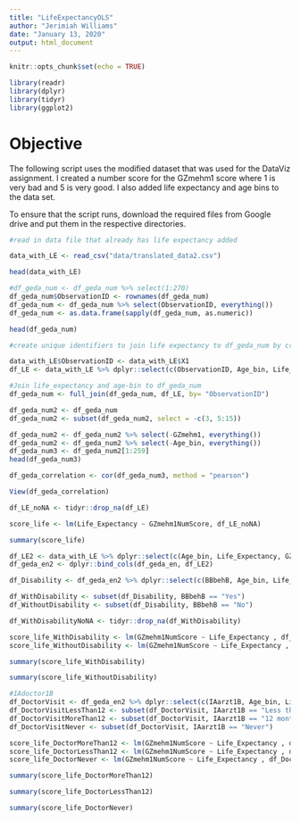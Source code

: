 ```yaml
---
title: "LifeExpectancyOLS"
author: "Jerimiah Williams"
date: "January 13, 2020"
output: html_document
---
```


```r
knitr::opts_chunk$set(echo = TRUE)
```

```r
library(readr)
library(dplyr)
library(tidyr)
library(ggplot2)
```

# Objective

The following script uses the modified dataset that was used for the DataViz assignment. I created a number score for the GZmehm1 score where 1 is very bad and 5 is very good. I also added life expectancy and age bins to the data set. 

To ensure that the script runs, download the required files from Google drive and put them in the respective directories. 

```r
#read in data file that already has life expectancy added

data_with_LE <- read_csv("data/translated_data2.csv")


```

```r
head(data_with_LE)
```

```r
#df_geda_num <- df_geda_num %>% select(1:270)
df_geda_num$ObservationID <- rownames(df_geda_num)
df_geda_num <- df_geda_num %>% select(ObservationID, everything())
df_geda_num <- as.data.frame(sapply(df_geda_num, as.numeric))

```

```r
head(df_geda_num)
```

```r
#create unique identifiers to join life expectancy to df_geda_num by creating observationID column and select only ObservationID, Life_Expectancy, and Age_bin and from data_with_LE

data_with_LE$ObservationID <- data_with_LE$X1
df_LE <- data_with_LE %>% dplyr::select(c(ObservationID, Age_bin, Life_Expectancy ))

#Join life_expectancy and age-bin to df_geda_num
df_geda_num <- full_join(df_geda_num, df_LE, by= "ObservationID")
```

```r
df_geda_num2 <- df_geda_num
df_geda_num2 <- subset(df_geda_num2, select = -c(3, 5:15))


```

```r
df_geda_num2 <- df_geda_num2 %>% select(-GZmehm1, everything())
df_geda_num2 <- df_geda_num2 %>% select(-Age_bin, everything())
df_geda_num3 <- df_geda_num2[1:259]
head(df_geda_num3)
```


```r
df_geda_correlation <- cor(df_geda_num3, method = "pearson")
```

```r
View(df_geda_correlation)
```


```r
df_LE_noNA <- tidyr::drop_na(df_LE)
```


```r
score_life <- lm(Life_Expectancy ~ GZmehm1NumScore, df_LE_noNA)
```

```r
summary(score_life)
```

```r
df_LE2 <- data_with_LE %>% dplyr::select(c(Age_bin, Life_Expectancy, GZmehm1NumScore))
df_geda_en2 <- dplyr::bind_cols(df_geda_en, df_LE2)
```

```r
df_Disability <- df_geda_en2 %>% dplyr::select(c(BBbehB, Age_bin, Life_Expectancy, GZmehm1NumScore))
```

```r
df_WithDisability <- subset(df_Disability, BBbehB == "Yes")
df_WithoutDisability <- subset(df_Disability, BBbehB == "No")
```

```r
df_WithDisabilityNoNA <- tidyr::drop_na(df_WithDisability)
```


```r
score_life_WithDisability <- lm(GZmehm1NumScore ~ Life_Expectancy , df_WithDisability)
score_life_WithoutDisability <- lm(GZmehm1NumScore ~ Life_Expectancy , df_WithoutDisability)

```

```r
summary(score_life_WithDisability)
```

```r
summary(score_life_WithoutDisability)
```

```r
#IAdoctor1B
df_DoctorVisit <- df_geda_en2 %>% dplyr::select(c(IAarzt1B, Age_bin, Life_Expectancy, GZmehm1NumScore))
df_DoctorVisitLessThan12 <- subset(df_DoctorVisit, IAarzt1B == "Less than 12 months")
df_DoctorVisitMoreThan12 <- subset(df_DoctorVisit, IAarzt1B == "12 months or more ago")
df_DoctorVisitNever <- subset(df_DoctorVisit, IAarzt1B == "Never")

```

```r
score_life_DoctorMoreThan12 <- lm(GZmehm1NumScore ~ Life_Expectancy , df_DoctorVisitLessThan12)
score_life_DoctorLessThan12 <- lm(GZmehm1NumScore ~ Life_Expectancy , df_DoctorVisitMoreThan12)
score_life_DoctorNever <- lm(GZmehm1NumScore ~ Life_Expectancy , df_DoctorVisitNever)
```

```r
summary(score_life_DoctorMoreThan12)
```

```r
summary(score_life_DoctorLessThan12)
```

```r
summary(score_life_DoctorNever)
```

